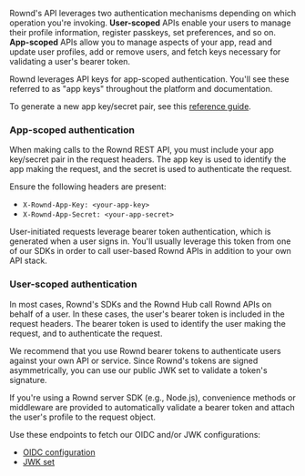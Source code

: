 Rownd's API leverages two authentication mechanisms depending on which operation you're invoking. **User-scoped** APIs enable your users to manage their profile information, register passkeys, set preferences, and so on. **App-scoped** APIs allow you to manage aspects of your app, read and update user profiles, add or remove users, and fetch keys necessary for validating a user's bearer token.

Rownd leverages API keys for app-scoped authentication. You'll see these referred to as "app keys" throughout the platform and documentation.

To generate a new app key/secret pair, see this [reference guide](/configuration/app-credentials).

### App-scoped authentication

When making calls to the Rownd REST API, you must include your app key/secret pair in the request headers. The app key is used to identify the app making the request, and the secret is used to authenticate the request.

Ensure the following headers are present:

- `X-Rownd-App-Key: <your-app-key>`
- `X-Rownd-App-Secret: <your-app-secret>`

<Note>
User-initiated requests leverage bearer token authentication, which is generated when a user signs in. You'll usually leverage this token from one of our SDKs in order to call user-based Rownd APIs in addition to your own API stack.
</Note>

### User-scoped authentication

In most cases, Rownd's SDKs and the Rownd Hub call Rownd APIs on behalf of a user. In these cases, the user's bearer token is included in the request headers. The bearer token is used to identify the user making the request, and to authenticate the request.

We recommend that you use Rownd bearer tokens to authenticate users against your own API or service. Since Rownd's tokens are signed asymmetrically, you can use our public JWK set to validate a token's signature.

<Note>
If you're using a Rownd server SDK (e.g., Node.js), convenience methods or middleware are provided to automatically validate a bearer token and attach the user's profile to the request object.
</Note>

Use these endpoints to fetch our OIDC and/or JWK configurations:

- [OIDC configuration](/api-reference/authentication/retrieve-oidc)
- [JWK set](/api-reference/authentication/retrieve-jwk)
